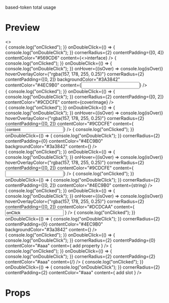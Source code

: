 
<Meta title="code-ui-token/based-token-mix-ex" />

based-token total usage

# Preview

<Preview>
  <Story name="interface example">
    <>
      <div
        style={{
          backgroundColor: "#1E1E1E",
          padding: "20px",
          fontSize: "14px",
        }}
      >
        <BasedToken
          onClick={() => {
            console.log("onClicked");
          }}
          onDoubleClick={() => {
            console.log("onDoubleClick");
          }}
          cornerRadius={2}
          contentPadding={[0, 4]}
          contentColor="#569CD6"
          content={<>interface</>}
        />
        <BasedToken
          onClick={() => {
            console.log("onClicked");
          }}
          onDoubleClick={() => {
            console.log("onDoubleClick");
          }}
          onHover={(isOver) => console.log(isOver)}
          hoverOverlayColor={"rgba(157, 178, 255, 0.25)"}
          cornerRadius={2}
          contentPadding={[0, 2]}
          backgroundColor="#3A3842"
          contentColor="#4EC9B0"
          content={<Input defaultValue="default" color="#4EC9B0" />}
        />
        <Bracket isOpen={true} />
        <div style={{ display: "flex", alignItems: "center" }}>
          <Tab />
          <BasedToken
            onClick={() => {
              console.log("onClicked");
            }}
            onDoubleClick={() => {
              console.log("onDoubleClick");
            }}
            cornerRadius={2}
            contentPadding={[0, 2]}
            contentColor="#9CDCFE"
            content={<span style={{ fontSize: "14px" }}>coverImage</span>}
          />
          <Colon />
          <StorybookExampleWithHover />
        </div>
        <div style={{ display: "flex", alignItems: "center" }}>
          <Tab />
          <BasedToken
            onClick={() => {
              console.log("onClicked");
            }}
            onDoubleClick={() => {
              console.log("onDoubleClick");
            }}
            onHover={(isOver) => console.log(isOver)}
            hoverOverlayColor={"rgba(157, 178, 255, 0.25)"}
            cornerRadius={2}
            contentPadding={[0, 2]}
            contentColor="#9CDCFE"
            content={<Input value="content" color="#9CDCFE" />}
          />
          <Colon />
          <BasedToken
            onClick={() => {
              console.log("onClicked");
            }}
            onDoubleClick={() => {
              console.log("onDoubleClick");
            }}
            cornerRadius={2}
            contentPadding={0}
            contentColor="#4EC9B0"
            backgroundColor="#3a3842"
            content={<BasedTokenStorybookExample />}
          />
        </div>
        <div style={{ display: "flex", alignItems: "center" }}>
          <Tab />
          <BasedToken
            onClick={() => {
              console.log("onClicked");
            }}
            onDoubleClick={() => {
              console.log("onDoubleClick");
            }}
            onHover={(isOver) => console.log(isOver)}
            hoverOverlayColor={"rgba(157, 178, 255, 0.25)"}
            cornerRadius={2}
            contentPadding={[0, 2]}
            contentColor="#9CDCFE"
            content={<Input defaultValue="buttonText" color="#9CDCFE" />}
          />
          <Colon />
          <BasedToken
            onClick={() => {
              console.log("onClicked");
            }}
            onDoubleClick={() => {
              console.log("onDoubleClick");
            }}
            cornerRadius={2}
            contentPadding={[0, 2]}
            contentColor="#4EC9B0"
            content={<span style={{ fontSize: "14px" }}>string</span>}
          />
        </div>
        <div style={{ display: "flex", alignItems: "center" }}>
          <Tab />
          <BasedToken
            onClick={() => {
              console.log("onClicked");
            }}
            onDoubleClick={() => {
              console.log("onDoubleClick");
            }}
            onHover={(isOver) => console.log(isOver)}
            hoverOverlayColor={"rgba(157, 178, 255, 0.25)"}
            cornerRadius={2}
            contentPadding={[0, 2]}
            contentColor="#DCDCAA"
            content={
              <Input value="onClick" defaultValue="default" color="#DCDCAA" />
            }
          />
          <Colon />
          <BasedToken
            onClick={() => {
              console.log("onClicked");
            }}
            onDoubleClick={() => {
              console.log("onDoubleClick");
            }}
            cornerRadius={2}
            contentPadding={0}
            contentColor="#4EC9B0"
            backgroundColor="#3a3842"
            content={<BasedTokenStorybookExample />}
          />
        </div>
        <div style={{ display: "flex", alignItems: "center" }}>
          <Tab />
          <BasedToken
            onClick={() => {
              console.log("onClicked");
            }}
            onDoubleClick={() => {
              console.log("onDoubleClick");
            }}
            cornerRadius={2}
            contentPadding={0}
            contentColor="#aaa"
            content={
              <span style={{ textDecoration: "underline" }}>add property</span>
            }
          />
          <BasedToken
            onClick={() => {
              console.log("onClicked");
            }}
            onDoubleClick={() => {
              console.log("onDoubleClick");
            }}
            cornerRadius={2}
            contentPadding={2}
            contentColor="#aaa"
            content={<span>/</span>}
          />
          <BasedToken
            onClick={() => {
              console.log("onClicked");
            }}
            onDoubleClick={() => {
              console.log("onDoubleClick");
            }}
            cornerRadius={2}
            contentPadding={2}
            contentColor="#aaa"
            content={
              <span style={{ textDecoration: "underline" }}>add slot</span>
            }
          />
        </div>
        <Bracket isOpen={false} />
      </div>
    </>
  </Story>
</Preview>

# Props

<Props of={BasedToken} />
